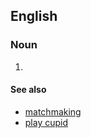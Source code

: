 {{also|matchmaker}}

==English==

===Noun===
{{en-noun|head=[[match]]-[[maker]]}}

# {{alternative form of|en|matchmaker||someone who seeks a romantic partner for another}}

====See also====
* [[matchmaking]]
* [[play cupid]]